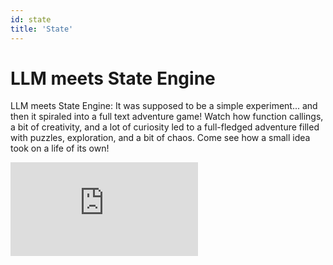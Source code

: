 ```yaml
---
id: state
title: 'State'
---
```


# LLM meets State Engine

LLM meets State Engine: It was supposed to be a simple experiment... and then it spiraled 
into a full text adventure game! Watch how function callings, a bit of creativity, and a 
lot of curiosity led to a full-fledged adventure filled with puzzles, exploration, and a 
bit of chaos. Come see how a small idea took on a life of its own!


<div class="video-fullwidth">
  <iframe
    src="https://www.youtube.com/embed/mhL_zRrfegE?modestbranding=1&controls=0&rel=0"
    title="LLM meets State Engine"
    frameborder="0"
    allow="accelerometer; autoplay; clipboard-write; encrypted-media; gyroscope; picture-in-picture"
    allowfullscreen
  ></iframe>
</div>